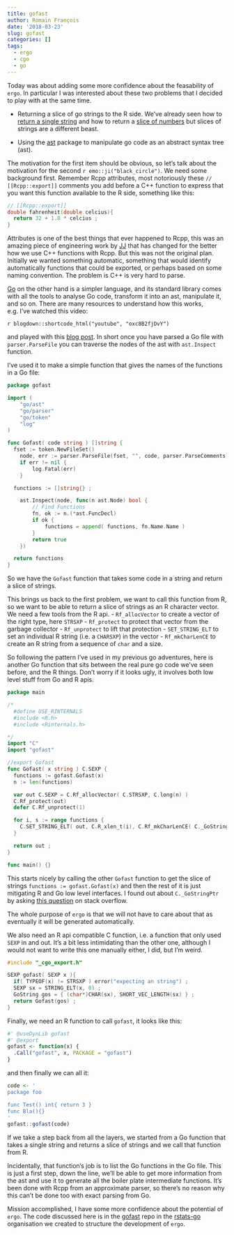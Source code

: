 ```yaml
---
title: gofast
author: Romain François
date: '2018-03-23'
slug: gofast
categories: []
tags:
  - ergo
  - cgo
  - go
---
```


Today was about adding some more confidence about the feasability of `ergo`. In particular
I was interested about these two problems that I decided to play with at the same time. 

 - Returning a slice of go strings to the R side. We've already seen 
 how to [return a single string](https://purrple.cat/blog/2017/06/10/using-go-strings-in-r/)
 and how to return a [slice of numbers](https://purrple.cat/blog/2017/07/03/go-slices/) but slices
 of strings are a different beast. 
 
 - Using the [ast](https://golang.org/pkg/go/ast/) package to manipulate go code as an 
 abstract syntax tree (ast). 
 
The motivation for the first item should be obvious, so let's talk about the motivation for the 
second `r emo::ji("black_circle")`. We need some background first. Remember Rcpp attributes, 
most notoriously these `// [[Rcpp::export]]` comments you add before a C++ function 
to express that you want this function available to the R side, something like this: 

```cpp
// [[Rcpp::export]]
double fahrenheit(double celcius){
  return 32 + 1.8 * celcius ;
}
```

Attributes is one of the best things that ever happened to Rcpp, this was an amazing piece 
of engineering work by [JJ](https://twitter.com/fly_upside_down) that has changed for the better
how we use C++ functions with Rcpp. But this was not the original plan. Initially we wanted 
something automatic, something that would identify automatically functions that 
could be exported, or perhaps based on some naming convention. The problem is C++ is very hard to parse. 

[Go](https://golang.org) on the other hand is a simpler language, and its standard library
comes with all the tools to analyse Go code, transform it into an ast, manipulate it, and so on. 
There are many resources to understand how this works, e.g. I've watched this video:

`r blogdown::shortcode_html("youtube", "oxc8B2fjDvY")`

and played with this [blog post](https://zupzup.org/go-ast-traversal/). In short once you 
have parsed a Go file with `parser.ParseFile` you can traverse the nodes of the ast 
with `ast.Inspect` function. 

I've used it to make a simple function that gives the names of the functions in a Go file: 

```go
package gofast

import (
	"go/ast"
	"go/parser"
	"go/token"
	"log"
)

func Gofast( code string ) []string {
  fset := token.NewFileSet()
	node, err := parser.ParseFile(fset, "", code, parser.ParseComments)
	if err != nil {
		log.Fatal(err)
	}

  functions := []string{} ;

	ast.Inspect(node, func(n ast.Node) bool {
		// Find Functions
		fn, ok := n.(*ast.FuncDecl)
		if ok {
			functions = append( functions, fn.Name.Name )
		}
		return true
	})

  return functions
}
```

So we have the `Gofast` function that takes some code in a string and
return a slice of strings. 

This brings us back to the first problem, we want to call this function from R, so 
we want to be able to return a slice of strings as an R character vector. We need a few 
tools from the R api. 
 - `Rf_allocVector` to  create a vector of the right type, here `STRSXP`
 - `Rf_protect` to protect that vector from the garbage collector
 - `Rf_unprotect` to lift that protection
 - `SET_STRING_ELT` to set an individual R string (i.e. a `CHARSXP`) in the vector
 - `Rf_mkCharLenCE` to create an R string from a sequence of `char` and a size. 
 
So following the pattern I've used in my previous go adventures, here is 
another Go function that sits between the real pure go code we've seen before, and
the R things. Don't worry if it looks ugly, it involves both low level stuff
from Go and R apis. 

```go
package main

/*
  #define USE_RINTERNALS
  #include <R.h>
  #include <Rinternals.h>

*/
import "C"
import "gofast"

//export Gofast
func Gofast( x string ) C.SEXP {
  functions := gofast.Gofast(x)
  n := len(functions)

  var out C.SEXP = C.Rf_allocVector( C.STRSXP, C.long(n) )
  C.Rf_protect(out)
  defer C.Rf_unprotect(1)

  for i, s := range functions {
    C.SET_STRING_ELT( out, C.R_xlen_t(i), C.Rf_mkCharLenCE( C._GoStringPtr(s), C.int(len(s)), C.CE_UTF8 ) )
  }

  return out ;
}

func main() {}
```

This starts nicely by calling the other `Gofast` function to get the 
slice of strings `functions := gofast.Gofast(x)` and then the rest of it is just 
mitigating R and Go low level interfaces. I found out about 
`C._GoStringPtr` by asking [this question](https://stackoverflow.com/questions/49453875/access-the-raw-bytes-of-a-string)
on stack overflow. 

The whole purpose of `ergo` is that we will not have to care about that as eventually 
it will be generated automatically. 

We also need an R api compatible C function, i.e. a function that only used `SEXP` in and out. 
It's a bit less intimidating than the other one, although I would not want to write this one
manually either, I did, but I'm weird. 

```c
#include "_cgo_export.h"

SEXP gofast( SEXP x ){
  if( TYPEOF(x) != STRSXP ) error("expecting an string") ;
  SEXP sx = STRING_ELT(x, 0) ;
  GoString gos = { (char*)CHAR(sx), SHORT_VEC_LENGTH(sx) } ;
  return Gofast(gos) ;
}
```

Finally, we need an R function to call `gofast`, it looks like this: 

```r
#' @useDynLib gofast
#' @export
gofast <- function(x) {
  .Call("gofast", x, PACKAGE = "gofast")
}
```

and then finally we can all it:

```r
code <- '
package foo 

func Test() int{ return 3 } 
func Bla(){}
'
gofast::gofast(code)
```

If we take a step back from all the layers, we started from a Go 
function that takes a single string and returns a slice of strings
and we call that function from R. 

Incidentally, that function's job is to list
the Go functions in the Go file. This is just a first step, down the line, 
we'll be able to get more information from the ast and use it to generate all the boiler 
plate intermediate functions. It's been done with Rcpp from an approximate
parser, so there's no reason why this can't be done too with exact parsing from Go. 

Mission accomplished, I have some more confidence about the potential of `ergo`. 
The code discussed here is in the [gofast](https://github.com/rstats-go/gofast)
repo in the [rstats-go](https://github.com/rstats-go) organisation we created
to structure the development of `ergo`. 




